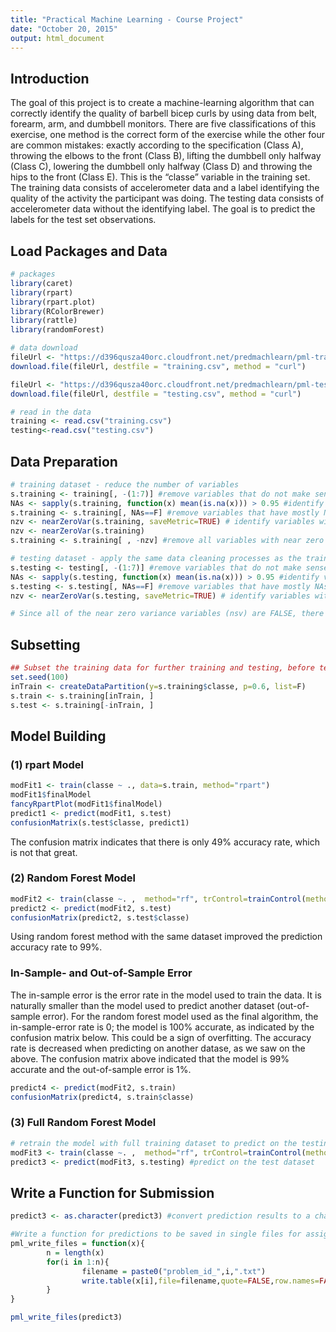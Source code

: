 ```yaml
---
title: "Practical Machine Learning - Course Project"
date: "October 20, 2015"
output: html_document
---
```



## Introduction
The goal of this project is to create a machine-learning algorithm that can correctly identify the quality of barbell bicep curls by using data from belt, forearm, arm, and dumbbell monitors. There are five classifications of this exercise, one method is the correct form of the exercise while the other four are common mistakes: exactly according to the specification (Class A), throwing the elbows to the front (Class B), lifting the dumbbell only halfway (Class C), lowering the dumbbell only halfway (Class D) and throwing the hips to the front (Class E). This is the "classe" variable in the training set. The training data consists of accelerometer data and a label identifying the quality of the activity the participant was doing. The testing data consists of accelerometer data without the identifying label. The goal is to predict the labels for the test set observations.


## Load Packages and Data 
```r
# packages
library(caret)
library(rpart)
library(rpart.plot)
library(RColorBrewer)
library(rattle)
library(randomForest)

# data download
fileUrl <- "https://d396qusza40orc.cloudfront.net/predmachlearn/pml-training.csv" 
download.file(fileUrl, destfile = "training.csv", method = "curl")

fileUrl <- "https://d396qusza40orc.cloudfront.net/predmachlearn/pml-testing.csv" 
download.file(fileUrl, destfile = "testing.csv", method = "curl")

# read in the data
training <- read.csv("training.csv")
testing<-read.csv("testing.csv") 
```


## Data Preparation
```r
# training dataset - reduce the number of variables
s.training <- training[, -(1:7)] #remove variables that do not make sense for prediction
NAs <- sapply(s.training, function(x) mean(is.na(x))) > 0.95 #identify variables with mostly NAs
s.training <- s.training[, NAs==F] #remove variables that have mostly NAs
nzv <- nearZeroVar(s.training, saveMetric=TRUE) # identify variables with near zero variance
nzv <- nearZeroVar(s.training)
s.training <- s.training[ , -nzv] #remove all variables with near zero variance

# testing dataset - apply the same data cleaning processes as the training dataset
s.testing <- testing[, -(1:7)] #remove variables that do not make sense for prediction
NAs <- sapply(s.testing, function(x) mean(is.na(x))) > 0.95 #identify variables with mostly NAs
s.testing <- s.testing[, NAs==F] #remove variables that have mostly NAs
nzv <- nearZeroVar(s.testing, saveMetric=TRUE) # identify variables with near zero variance

# Since all of the near zero variance variables (nsv) are FALSE, there's no need to eliminate any covariates due to lack of variablility. Make sure we have the same number of variables as the training dataset.
```


## Subsetting 
```r
## Subset the training data for further training and testing, before testing on the given dataset. This will provide a better understanding of the out-of-sample error.
set.seed(100)
inTrain <- createDataPartition(y=s.training$classe, p=0.6, list=F)
s.train <- s.training[inTrain, ]
s.test <- s.training[-inTrain, ]
```


## Model Building
### (1) rpart Model
```r
modFit1 <- train(classe ~ ., data=s.train, method="rpart")
modFit1$finalModel
fancyRpartPlot(modFit1$finalModel)
predict1 <- predict(modFit1, s.test)
confusionMatrix(s.test$classe, predict1)
```
The confusion matrix indicates that there is only 49% accuracy rate, which is not that great. 

### (2) Random Forest Model
```r
modFit2 <- train(classe ~. ,  method="rf", trControl=trainControl(method = "cv", number = 4), data=s.train)
predict2 <- predict(modFit2, s.test)
confusionMatrix(predict2, s.test$classe)
```
Using random forest method with the same dataset improved the prediction accuracy rate to 99%. 


### In-Sample- and Out-of-Sample Error
The in-sample error is the error rate in the model used to train the data. It is naturally smaller than the model used to predict another dataset (out-of-sample error). For the random forest model used as the final algorithm, the in-sample-error rate is 0; the model is 100% accurate, as indicated by the confusion matrix below. This could be a sign of overfitting. The accuracy rate is decreased when predicting on another datase, as we saw on the above. The confusion matrix above indicated that the model is 99% accurate and the out-of-sample error is 1%.

```r
predict4 <- predict(modFit2, s.train)
confusionMatrix(predict4, s.train$classe)

```


### (3) Full Random Forest Model 
```r
# retrain the model with full training dataset to predict on the testing dataset to get a more accurate prediction.
modFit3 <- train(classe ~. ,  method="rf", trControl=trainControl(method = "cv", number = 4), data=s.training)
predict3 <- predict(modFit3, s.testing) #predict on the test dataset 

```


## Write a Function for Submission
```r
predict3 <- as.character(predict3) #convert prediction results to a character vector

#Write a function for predictions to be saved in single files for assignment submission
pml_write_files = function(x){
        n = length(x)
        for(i in 1:n){
                filename = paste0("problem_id_",i,".txt")
                write.table(x[i],file=filename,quote=FALSE,row.names=FALSE,col.names=FALSE)
        }
}

pml_write_files(predict3)
```


